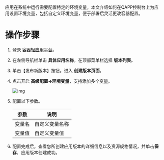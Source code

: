 应用在系统中运行需要配置特定的环境变量。本文介绍如何在QAPP控制台上为应用设置环境变量，包括自定义环境变量，便于部署后灵活更改容器配置。





# **操作步骤**

1. 登录 [容器轻应用平台](https://portal.qiniu.com/dora/qapp)。

2. 在左侧导航栏单击 **具体应用名称**，在顶部菜单栏选择 **版本列表**。

3. 单击【发布新版本】按钮，进入 **创建版本页面**。

4. 点击开启 **高级配置->环境变量**，支持添加多个变量。

   ![img](https://dora-doc.qiniu.com/WX20221103-142615%402x.png)

5. 配置以下参数。

   | 参数   | 说明           |
   | ------ | -------------- |
   | 变量名 | 自定义变量名称 |
   | 变量值 | 自定义变量值   |

6. 配置完成后，查看您所创建应用版本的详细信息以及资源规格情况，并单击**保存**，应用版本创建成功。


